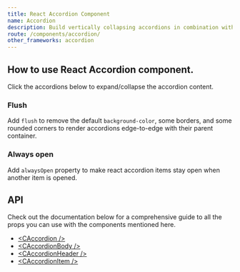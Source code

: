 ```yaml
---
title: React Accordion Component
name: Accordion
description: Build vertically collapsing accordions in combination with our React Accordion component.
route: /components/accordion/
other_frameworks: accordion
---
```


## How to use React Accordion component.

Click the accordions below to expand/collapse the accordion content.

<ExampleSnippet component="AccordionExample" componentName="React Accordion" />

### Flush

Add `flush` to remove the default `background-color`, some borders, and some rounded corners to render accordions edge-to-edge with their parent container.

<ExampleSnippet component="AccordionFlushExample" componentName="React Accordion" />

### Always open

Add `alwaysOpen` property to make react accordion items stay open when another item is opened.

<ExampleSnippet component="AccordionAlwaysOpenExample" componentName="React Accordion" />

## API

Check out the documentation below for a comprehensive guide to all the props you can use with the components mentioned here.

- [&lt;CAccordion /&gt;](./api/#caccordion)
- [&lt;CAccordionBody /&gt;](./api/#caccordionbody)
- [&lt;CAccordionHeader /&gt;](./api/#caccordionheader)
- [&lt;CAccordionItem /&gt;](./api/#caccordionitem)

